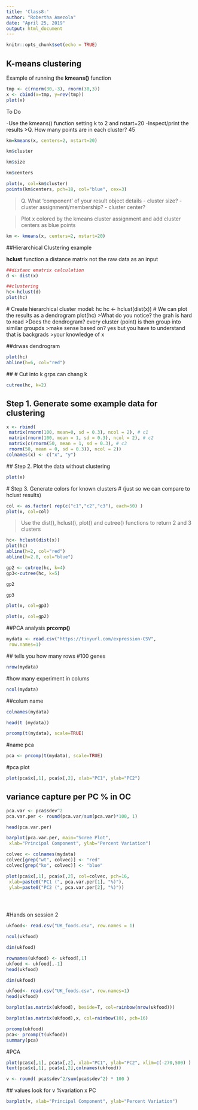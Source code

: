 ---
title: 'Class8:'
author: "Robertha Amezola"
date: "April 25, 2019"
output: html_document
---

```{r setup, include=FALSE}
knitr::opts_chunk$set(echo = TRUE)
```

## K-means clustering

Example of running the **kmeans()** function

```{r}
tmp <- c(rnorm(30,-3), rnorm(30,3))
x <- cbind(x=tmp, y=rev(tmp))
plot(x)
```


To Do

-Use the kmeans() function setting k to 2 and nstart=20
-Inspect/print the results
>Q. How many points are in each cluster? 45
 
```{r}
km=kmeans(x, centers=2, nstart=20)
```
```{r}
km$cluster
```
 
```{r}
km$size
```

 
 
```{r}
km$centers
```
 
```{r}
plot(x, col=km$cluster)
points(km$centers, pch=18, col="blue", cex=3)
```
 
 

>Q. What ‘component’ of your result object details
 - cluster size?
 - cluster assignment/membership?
 - cluster center?
 
>Plot x colored by the kmeans cluster assignment and
 add cluster centers as blue points
 
```{r}
km <- kmeans(x, centers=2, nstart=20)

```
 
 
 ##Hierarchical Clustering example
 
 
 **hclust** function a distance matrix not the raw data as an input
 
```{r}
##distanc ematrix calculation
d <- dist(x)

##clustering
hc<-hclust(d)
plot(hc)

```
 
 # Create hierarchical cluster model: hc
hc <- hclust(dist(x))
# We can plot the results as a dendrogram
plot(hc)
>What do you notice? the grah is hard to read
>Does the dendrogram? every cluster (point) is then group into similar groupds
>make sense based on? yes but you have to understand that is backgrads 
>your knowledge of x
 
 
 ##drwas dendrogram
```{r}
plot(hc)
abline(h=6, col="red")

```
 
 
 ## # Cut into k grps can chang k
```{r}
cutree(hc, k=2)
```
 
 
## Step 1. Generate some example data for clustering 
```{r}
x <- rbind(
 matrix(rnorm(100, mean=0, sd = 0.3), ncol = 2), # c1
 matrix(rnorm(100, mean = 1, sd = 0.3), ncol = 2), # c2
 matrix(c(rnorm(50, mean = 1, sd = 0.3), # c3
 rnorm(50, mean = 0, sd = 0.3)), ncol = 2))
colnames(x) <- c("x", "y")
```
 
 ## Step 2. Plot the data without clustering
```{r}
plot(x)
```
 
 
 # Step 3. Generate colors for known clusters
# (just so we can compare to hclust results)

```{r}
col <- as.factor( rep(c("c1","c2","c3"), each=50) )
plot(x, col=col)
```
 
>Use the dist(), hclust(), plot() and cutree()
 functions to return 2 and 3 clusters


 
```{r}
hc<- hclust(dist(x))
plot(hc)
abline(h=2, col="red")
abline(h=2.8, col="blue")
```
 
```{r}
gp2 <- cutree(hc, k=4)
gp3<-cutree(hc, k=5)
```

```{r}
gp2
```
 
```{r}
gp3
```

```{r}
plot(x, col=gp3)
```
 
```{r}
plot(x, col=gp2)
```
 
 
 ##PCA analysis
 **prcomp()**
```{r}
mydata <- read.csv("https://tinyurl.com/expression-CSV",
 row.names=1)
```
 ## tells you how many rows
 #100 genes
```{r}
nrow(mydata)
```
#how many experiment in colums
```{r}
ncol(mydata)
```
##colum name
```{r}
colnames(mydata)
```
 
 
```{r}
head(t (mydata))
```
 
```{r}
prcomp(t(mydata), scale=TRUE)
```
 
 
 #name pca
```{r}
pca <- prcomp(t(mydata), scale=TRUE)
```
 
#pca plot
```{r}
plot(pca$x[,1], pca$x[,2], xlab="PC1", ylab="PC2")
```

## variance capture per PC % in OC

```{r}
pca.var <- pca$sdev^2
pca.var.per <- round(pca.var/sum(pca.var)*100, 1) 

head(pca.var.per) 
```

```{r}
barplot(pca.var.per, main="Scree Plot",
 xlab="Principal Component", ylab="Percent Variation")
```


```{r}
colvec <- colnames(mydata)
colvec[grep("wt", colvec)] <- "red"
colvec[grep("ko", colvec)] <- "blue"

plot(pca$x[,1], pca$x[,2], col=colvec, pch=16,
 xlab=paste0("PC1 (", pca.var.per[1], "%)"),
 ylab=paste0("PC2 (", pca.var.per[2], "%)"))


 
```

#Hands on session 2


```{r}
ukfood<- read.csv("UK_foods.csv", row.names = 1)
```
 
```{r}
ncol(ukfood)
```
 

```{r}
dim(ukfood)


```



```{r}
rownames(ukfood) <- ukfood[,1]
ukfood <- ukfood[,-1]
head(ukfood)
```


```{r}
dim(ukfood)
```


```{r}
ukfood<- read.csv("UK_foods.csv", row.names=1)
head(ukfood)
```


```{r}
barplot(as.matrix(ukfood), beside=T, col=rainbow(nrow(ukfood)))
```

```{r}
barplot(as.matrix(ukfood),x, col=rainbow(10), pch=16)
```





```{r}
prcomp(ukfood)
pca<- prcomp(t(ukfood))
summary(pca)
```

#PCA

```{r}
plot(pca$x[,1], pca$x[,2], xlab="PC1", ylab="PC2", xlim=c(-270,500) )
text(pca$x[,1], pca$x[,2],colnames(ukfood))
```

```{r}
v <- round( pca$sdev^2/sum(pca$sdev^2) * 100 )
```
 ## values look for v %variation x PC
 
```{r}
barplot(v, xlab="Principal Component", ylab="Percent Variation")

```
 
 
